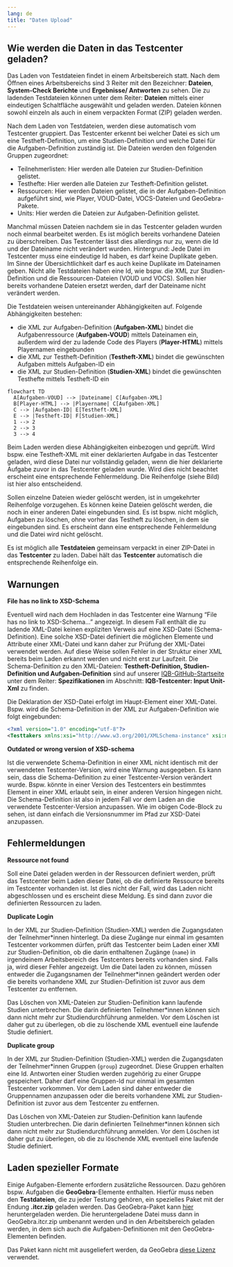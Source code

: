 ```yaml
---
lang: de
title: "Daten Upload"
---
```


## Wie werden die Daten in das Testcenter geladen?

Das Laden von Testdateien findet in einem Arbeitsbereich statt. Nach dem Öffnen eines Arbeitsbereichs sind 3 Reiter mit den Bezeichner: **Dateien**, **System-Check Berichte** und **Ergebnisse/ Antworten** zu sehen. Die zu ladenden Testdateien können unter dem Reiter: **Dateien** mittels einer eindeutigen Schaltfläche ausgewählt und geladen werden. Dateien können sowohl einzeln als auch in einem verpackten Format (ZIP) geladen werden.

Nach dem Laden von Testdateien, werden diese automatisch vom Testcenter gruppiert. Das Testcenter erkennt bei welcher Datei es sich um eine Testheft-Definition, um eine Studien-Definition und welche Datei für die Aufgaben-Definition zuständig ist. Die Dateien werden den folgenden Gruppen zugeordnet:

* Teilnehmerlisten: Hier werden alle Dateien zur Studien-Definition gelistet.
* Testhefte: Hier werden alle Dateien zur Testheft-Definition gelistet.
* Ressourcen: Hier werden Dateien gelistet, die in der Aufgaben-Definition aufgeführt sind, wie Player, VOUD-Datei, VOCS-Dateien und GeoGebra-Pakete.
* Units: Hier werden die Dateien zur Aufgaben-Definition gelistet.

Manchmal müssen Dateien nachdem sie in das Testcenter geladen wurden noch einmal bearbeitet werden. Es ist möglich bereits vorhandene Dateien zu überschreiben. Das Testcenter lässt dies allerdings nur zu, wenn die Id und der Dateiname nicht verändert wurden. Hintergrund: Jede Datei im Testcenter muss eine eindeutige Id haben, es darf keine Duplikate geben. Im Sinne der Übersichtlichkeit darf es auch keine Duplikate im Dateinamen geben. Nicht alle Testdateien haben eine Id, wie bspw. die XML zur Studien-Definition und die Ressourcen-Dateien (VOUD und VOCS). Sollen hier bereits vorhandene Dateien ersetzt werden, darf der Dateiname nicht verändert werden.

Die Testdateien weisen untereinander Abhängigkeiten auf. Folgende Abhängigkeiten bestehen:

* die XML zur Aufgaben-Definition (**Aufgaben-XML**) bindet die Aufgabenressource (**Aufgaben-VOUD**) mittels Dateinamen ein, außerdem wird der zu ladende Code des Players (**Player-HTML**) mittels Playernamen eingebunden
* die XML zur Testheft-Definition (**Testheft-XML**) bindet die gewünschten Aufgaben mittels Aufgaben-ID ein
* die XML zur Studien-Definition (**Studien-XML**) bindet die gewünschten Testhefte mittels Testheft-ID ein

```mermaid
flowchart TD
  A[Aufgaben-VOUD] --> |Dateiname| C[Aufgaben-XML]
  B[Player-HTML] --> |Playername| C[Aufgaben-XML]
  C --> |Aufgaben-ID| E[Testheft-XML]
  E --> |Testheft-ID| F[Studien-XML]
  1 --> 2
  2 --> 3
  3 --> 4
```

Beim Laden werden diese Abhängigkeiten einbezogen und geprüft. Wird bspw. eine Testheft-XML mit einer deklarierten Aufgabe in das Testcenter geladen, wird diese Datei nur vollständig geladen, wenn die hier deklarierte Aufgabe zuvor in das Testcenter geladen wurde. Wird dies nicht beachtet erscheint eine entsprechende Fehlermeldung. Die Reihenfolge (siehe Bild) ist hier also entscheidend.

Sollen einzelne Dateien wieder gelöscht werden, ist in umgekehrter Reihenfolge vorzugehen. Es können keine Dateien gelöscht werden, die noch in einer anderen Datei eingebunden sind. Es ist bspw. nicht möglich, Aufgaben zu löschen, ohne vorher das Testheft zu löschen, in dem sie eingebunden sind. Es erscheint dann eine entsprechende Fehlermeldung und die Datei wird nicht gelöscht.

::: {.callout-tip}
Es ist möglich alle **Testdateien** gemeinsam verpackt in einer ZIP-Datei in das **Testcenter** zu laden. Dabei hält das **Testcenter** automatisch die entsprechende Reihenfolge ein.
:::

## Warnungen

**File has no link to XSD-Schema**

Eventuell wird nach dem Hochladen in das Testcenter eine Warnung "File has no link to XSD-Schema..." angezeigt. In diesem Fall enthält die zu ladende XML-Datei keinen expliziten Verweis auf eine XSD-Datei (Schema-Definition). Eine solche XSD-Datei definiert die möglichen Elemente und Attribute einer XML-Datei und kann daher zur Prüfung der XML-Datei verwendet werden. Auf diese Weise sollen Fehler in der Struktur einer XML bereits beim Laden erkannt werden und nicht erst zur Laufzeit. Die Schema-Definition zu den XML-Dateien: **Testheft-Definition, Studien-Definition und Aufgaben-Definition** sind auf unserer [IQB-GitHub-Startseite](https://iqb-berlin.github.io/) unter dem Reiter: **Spezifikationen** im Abschnitt: **IQB-Testcenter: Input Unit-Xml** zu finden.

Die Deklaration der XSD-Datei erfolgt im Haupt-Element einer XML-Datei. Bspw. wird die Schema-Definition in der XML zur Aufgaben-Definition wie folgt eingebunden:

```.xml
<?xml version="1.0" encoding="utf-8"?>
<Testtakers xmlns:xsi="http://www.w3.org/2001/XMLSchema-instance" xsi:noNamespaceSchemaLocation="https://raw.githubusercontent.com/iqb-berlin/testcenter/15.0.1/definitions/vo_Unit.xsd">

```
**Outdated or wrong version of XSD-schema**

Ist die verwendete Schema-Definition in einer XML nicht identisch mit der verwendeten Testcenter-Version, wird eine Warnung ausgegeben. Es kann sein, dass die Schema-Definition zu einer Testcenter-Version verändert wurde. Bspw. könnte in einer Version des Testcenters ein bestimmtes Element in einer XML erlaubt sein, in einer anderen Version hingegen nicht. Die Schema-Definition ist also in jedem Fall vor dem Laden an die verwendete Testcenter-Version anzupassen. Wie im obigen Code-Block zu sehen, ist dann einfach die Versionsnummer im Pfad zur XSD-Datei anzupassen.


## Fehlermeldungen

**Ressource not found**

Soll eine Datei geladen werden in der Ressourcen definiert werden, prüft das Testcenter beim Laden dieser Datei, ob die definierte Ressource bereits im Testcenter vorhanden ist. Ist dies nicht der Fall, wird das Laden nicht abgeschlossen und es erscheint diese Meldung. Es sind dann zuvor die definierten Ressourcen zu laden.

**Duplicate Login**

In der XML zur Studien-Definition (Studien-XML) werden die Zugangsdaten der Teilnehmer\*innen hinterlegt. Da diese Zugänge nur einmal im gesamten Testcenter vorkommen dürfen, prüft das Testcenter beim Laden einer XMl zur Studien-Definition, ob die darin enthaltenen Zugänge (`name`) in irgendeinem Arbeitsbereich des Testcenters bereits vorhanden sind. Falls ja, wird dieser Fehler angezeigt. Um die Datei laden zu können, müssen entweder die Zugangsnamen der Teilnehmer\*innen geändert werden oder die bereits vorhandene XML zur Studien-Definition ist zuvor aus dem Testcenter zu entfernen.

::: {.callout-important}
Das Löschen von XML-Dateien zur Studien-Definition kann laufende Studien unterbrechen. Die darin definierten Teilnehmer\*innen können sich dann nicht mehr zur Studiendurchführung anmelden. Vor dem Löschen ist daher gut zu überlegen, ob die zu löschende XML eventuell eine laufende Studie definiert.
:::

**Duplicate group**

In der XML zur Studien-Definition (Studien-XML) werden die Zugangsdaten der Teilnehmer\*innen Gruppen (`group`) zugeordnet. Diese Gruppen erhalten eine Id. Antworten einer Studien werden zugehörig zu einer Gruppe gespeichert. Daher darf eine Gruppen-Id nur einmal im gesamten Testcenter vorkommen. Vor dem Laden sind daher entweder die Gruppennamen anzupassen oder die bereits vorhandene XML zur Studien-Definition ist zuvor aus dem Testcenter zu entfernen.

::: {.callout-important}
Das Löschen von XML-Dateien zur Studien-Definition kann laufende Studien unterbrechen. Die darin definierten Teilnehmer\*innen können sich dann nicht mehr zur Studiendurchführung anmelden. Vor dem Löschen ist daher gut zu überlegen, ob die zu löschende XML eventuell eine laufende Studie definiert.
:::

## Laden spezieller Formate
Einige Aufgaben-Elemente erfordern zusätzliche Ressourcen. Dazu gehören bspw. Aufgaben die **GeoGebra**-Elemente enthalten. Hierfür muss neben den **Testdateien**, die zu jeder Testung gehören, ein spezielles Paket mit der Endung **.itcr.zip** geladen werden. 
Das GeoGebra-Paket kann [hier](https://download.geogebra.org/package/geogebra-math-apps-bundle) heruntergeladen werden. Die heruntergeladene Datei muss dann in GeoGebra.itcr.zip umbenannt werden und in den Arbeitsbereich geladen werden, in dem sich auch die Aufgaben-Definitionen mit den GeoGebra-Elementen befinden.

Das Paket kann nicht mit ausgeliefert werden, da GeoGebra [diese Lizenz](https://www.geogebra.org/license) verwendet.